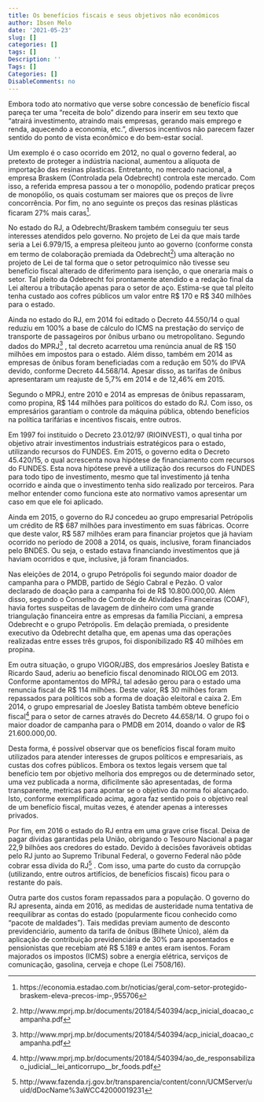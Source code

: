 ```yaml
---
title: Os benefícios fiscais e seus objetivos não econômicos
author: Ibsen Melo
date: '2021-05-23'
slug: []
categories: []
tags: []
Description: ''
Tags: []
Categories: []
DisableComments: no
---
```


Embora todo ato normativo que verse sobre concessão de benefício fiscal pareça ter uma “receita de bolo” dizendo para inserir em seu texto que “atrairá investimento, atraindo mais empresas, gerando mais emprego e renda, aquecendo a economia, etc.”, diversos incentivos não parecem fazer sentido do ponto de vista econômico e do bem-estar social. 

Um exemplo é o caso ocorrido em 2012, no qual o governo federal, ao pretexto de proteger a indústria nacional, aumentou a alíquota de importação das resinas plasticas. Entretanto, no mercado nacional, a empresa Braskem (Controlada pela Odebrecht) controla este mercado. Com isso, a referida empresa passou a ter o monopólio, podendo praticar preços de monopólio, os quais costumam ser maiores que os preços de livre concorrência. Por fim, no ano seguinte os preços das resinas plásticas ficaram 27% mais caras^[https://economia.estadao.com.br/noticias/geral,com-setor-protegido-braskem-eleva-precos-imp-,955706].

No estado do RJ, a Odebrecht/Braskem também conseguiu ter seus interesses atendidos pelo governo. No projeto de Lei da que mais tarde seria a Lei 6.979/15, a empresa pleiteou junto ao governo (conforme consta em termo de colaboração premiada da Odebrecht^[http://www.mprj.mp.br/documents/20184/540394/acp_inicial_doacao_campanha.pdf]) uma alteração no projeto de Lei de tal forma que o setor petroquímico não tivesse seu benefício fiscal alterado de diferimento para isenção, o que oneraria mais o setor. Tal pleito da Odebrecht foi prontamente atendido e a redação final da Lei alterou a tributação apenas para o setor de aço. Estima-se que tal pleito tenha custado aos cofres públicos um valor entre R\$ 170 e R\$ 340 milhões para o estado.

Ainda no estado do RJ, em 2014 foi editado o Decreto 44.550/14 o qual reduziu em 100% a base de cálculo do ICMS na prestação do serviço de transporte de passageiros por ônibus urbano ou metropolitano. Segundo dados do MPRJ^[http://www.mprj.mp.br/documents/20184/540394/acp_inicial_doacao_campanha.pdf] , tal decreto acarretou uma renúncia anual de R$ 150 milhões em impostos para o estado. Além disso, também em 2014 as empresas de ônibus foram beneficiadas com a redução em 50% do IPVA devido, conforme Decreto 44.568/14. Apesar disso, as tarifas de ônibus apresentaram um reajuste de 5,7% em 2014 e de 12,46% em 2015.

Segundo o MPRJ, entre 2010 e 2014 as empresas de ônibus repassaram, como propina, R$ 144 milhões para políticos do estado do RJ. Com isso, os empresários garantiam o controle da máquina pública, obtendo benefícios na política tarifárias e incentivos fiscais, entre outros.

Em 1997 foi instituido o Decreto 23.012/97 (RIOINVEST), o qual tinha por objetivo atrair investimentos industriais estratégicos para o estado, utilizando recursos do FUNDES. Em 2015, o governo edita o Decreto 45.420/15, o qual acrescenta nova hipótese de financiamento com recursos do FUNDES. Esta nova hipótese prevê a utilização dos recursos do FUNDES para todo tipo de investimento, mesmo que tal investimento já tenha ocorrido e ainda que o investimento tenha sido realizado por terceiros. Para melhor entender como funciona este ato normativo vamos apresentar um caso em que ele foi aplicado.

Ainda em 2015, o governo do RJ concedeu ao grupo empresarial Petrópolis um crédito de R\$ 687 milhões para investimento em suas fábricas. Ocorre que deste valor, R\$ 587 milhões eram para financiar projetos que já haviam ocorrido no período de 2008 a 2014, os quais, inclusive, foram financiados pelo BNDES. Ou seja, o estado estava financiando investimentos que já haviam ocorridos e que, inclusive, já foram financiados. 

Nas eleições de 2014, o grupo Petrópolis foi segundo maior doador de campanha para o PMDB, partido de Ségio Cabral e Pezão. O valor declarado de doação para a campanha foi de R\$ 10.800.000,00. Além disso, segundo o Conselho de Controle de Atividades Financeiras (COAF), havia fortes suspeitas de lavagem de dinheiro com uma grande triangulação financeira entre as empresas da família Picciani, a empresa Odebrecht e o grupo Petrópolis. Em delação premiada, o presidente executivo da Odebrecht detalha que, em apenas uma das operações realizadas entre esses três grupos, foi disponibilizado R\$ 40 milhões em propina.

Em outra situação, o grupo VIGOR/JBS, dos empresários Joesley Batista e Ricardo Saud, aderiu ao benefício fiscal denominado RIOLOG em 2013. Conforme apontamentos do MPRJ, tal adesão gerou para o estado uma renuncia fiscal de R\$ 114 milhões. Deste valor, R\$ 30 milhões foram repassados para políticos sob a forma de doação eleitoral e caixa 2. Em 2014, o grupo empresarial de Joesley Batista também obteve benefício fiscal^[http://www.mprj.mp.br/documents/20184/540394/ao_de_responsabilizao_judicial__lei_anticorrupo__br_foods.pdf]  para o setor de carnes através do Decreto 44.658/14. O grupo foi o maior doador de campanha para o PMDB em 2014, doando o valor de R\$ 21.600.000,00.

Desta forma, é possível observar que os benefícios fiscal foram muito utilizados para atender interesses de grupos políticos e empresariais, as custas dos cofres públicos. Embora os textos legais versem que tal benefício tem por objetivo melhoria dos empregos ou de determinado setor, uma vez publicada a norma, dificilmente são apresentadas, de forma transparente, metricas para apontar se o objetivo da norma foi alcançado. Isto, conforme exemplificado acima, agora faz sentido pois o objetivo real de um benefício fiscal, muitas vezes, é atender apenas a interesses privados.

Por fim, em 2016 o estado do RJ entra em uma grave crise fiscal. Deixa de pagar dívidas garantidas pela União, obrigando o Tesouro Nacional a pagar 22,9 bilhões aos credores do estado. Devido à decisões favoráveis obtidas pelo RJ junto ao Supremo Tribunal Federal, o governo Federal não pôde cobrar essa dívida do RJ^[http://www.fazenda.rj.gov.br/transparencia/content/conn/UCMServer/uuid/dDocName%3aWCC42000019231] . Com isso, uma parte do custo da corrupção (utilizando, entre outros artifícios, de benefícios fiscais) ficou para o restante do país.

Outra parte dos custos foram repassados para a população. O governo do RJ apresenta, ainda em 2016, as medidas de austeridade numa tentativa de reequilibrar as contas do estado (popularmente ficou conhecido como “pacote de maldades”). Tais medidas previam aumento de desconto previdenciário, aumento da tarifa de ônibus (Bilhete Único), além da aplicação de contribuição previdenciária de 30% para aposentados e pensionistas que recebiam até R$ 5.189 e antes eram isentos. Foram majorados os impostos (ICMS) sobre a energia elétrica, serviços de comunicação, gasolina, cerveja e chope (Lei 7508/16).

